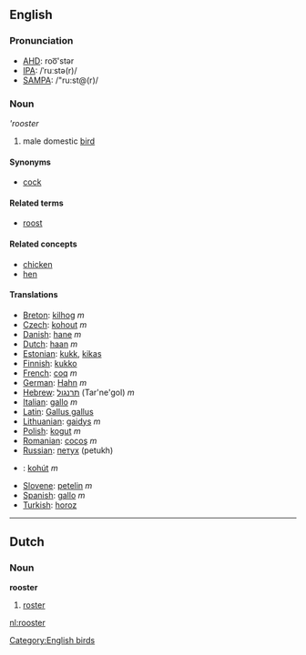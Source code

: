 ==English==
=== Pronunciation ===
*[[w:AHD|AHD]]: roo͞'stər
*[[w:IPA|IPA]]: /ˈruːstə(r)/
*[[w:SAMPA|SAMPA]]: /"ru:st@(r)/

=== Noun ===
'''rooster''

# male domestic [[bird]]

==== Synonyms ====
*[[cock]]

==== Related terms ====
*[[roost]]

==== Related concepts ====

*[[chicken]]
*[[hen]]

==== Translations ====

*[[Breton]]: [[kilhog]] ''m''
*[[Czech]]: [[kohout]] ''m''
*[[Danish]]: [[hane]] ''m''
*[[Dutch]]: [[haan]] ''m''
*[[Estonian]]: [[kukk]], [[kikas]]
*[[Finnish]]: [[kukko]]
*[[French]]: [[coq]] ''m''
*[[German]]: [[Hahn]] ''m''
*[[Hebrew]]: [[תרנגול]] (Tar'ne'gol) ''m''
*[[Italian]]: [[gallo]] ''m''
*[[Latin]]: [[Gallus gallus]]
*[[Lithuanian]]: [[gaidys]] ''m''
*[[Polish]]: [[kogut]] ''m''
*[[Romanian]]: [[cocoş]] ''m''
*[[Russian]]: [[петух]] (petukh)
*{{sk}}: [[kohút]] ''m''
*[[Slovene]]: [[petelin]] ''m''
*[[Spanish]]: [[gallo]] ''m''
*[[Turkish]]: [[horoz]]

----

==Dutch==
===Noun===
'''rooster'''

# [[roster]]

[[Category:English birds]]

[[nl:rooster]]